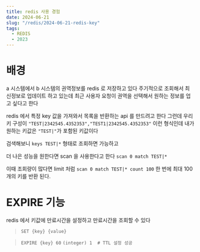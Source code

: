 ```yaml
---
title: redis 사용 경험
date: 2024-06-21
slug: "/redis/2024-06-21-redis-key"
tags:
  - REDIS
  - 2023
---
```


# 배경
a 시스템에서 b 시스템의 권역정보를 redis 로 저장하고 있다
주기적으로 조회해서 최신정보로 업데이트 하고 있는데
최근 사용자 요청이
권역을 선택해서 원하는 정보를 업고 싶다고 한다

redis 에서 특정 key 값을 가져와서 목록을 반환하는 api 를 만드려고 한다
그런데 우리 키 구성이  `"TEST|2342545.4352353","TEST1|2342545.4352353"` 이런 형식인데
내가 원하는 키값은 `"TEST|"`가 포함된 키값이다

검색해보니
`keys TEST|*` 형태로 조회하면 가능하고

더 나은 성능을 원한다면 scan 을 사용한다고 한다
`scan 0 match TEST|*`

이때 조회량이 많다면 limit 처럼
`scan 0 match TEST|* count 100`
한 번에 최대 100개의 키를 반환 된다.


# EXPIRE 기능

redis 에서 키값에 만료시간을 설정하고 만료시간을 조회할 수 있다
> `SET {key} {value}`

> `EXPIRE {key} 60`
`(integer) 1  # TTL 설정 성공`

